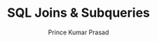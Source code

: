 ---
guideId: SQL-101
moduleId: SQL-06
title: SQL Joins & Subqueries
description: Understand INNER, LEFT, RIGHT, FULL joins and write effective subqueries.
author: Prince Kumar Prasad
author_url: https://www.linkedin.com/in/prince63/
---